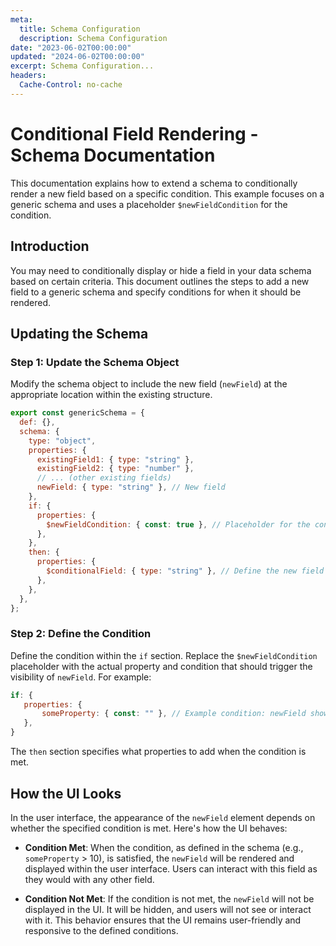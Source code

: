 ```yaml
---
meta:
  title: Schema Configuration
  description: Schema Configuration
date: "2023-06-02T00:00:00"
updated: "2024-06-02T00:00:00"
excerpt: Schema Configuration...
headers:
  Cache-Control: no-cache
---
```


# Conditional Field Rendering - Schema Documentation

This documentation explains how to extend a schema to conditionally render a new field based on a specific condition. This example focuses on a generic schema and uses a placeholder `$newFieldCondition` for the condition.

## Introduction

You may need to conditionally display or hide a field in your data schema based on certain criteria. This document outlines the steps to add a new field to a generic schema and specify conditions for when it should be rendered.

## Updating the Schema

### Step 1: Update the Schema Object

Modify the schema object to include the new field (`newField`) at the appropriate location within the existing structure.

```javascript
export const genericSchema = {
  def: {},
  schema: {
    type: "object",
    properties: {
      existingField1: { type: "string" },
      existingField2: { type: "number" },
      // ... (other existing fields)
      newField: { type: "string" }, // New field
    },
    if: {
      properties: {
        $newFieldCondition: { const: true }, // Placeholder for the condition
      },
    },
    then: {
      properties: {
        $conditionalField: { type: "string" }, // Define the new field in 'then' when the condition is met
      },
    },
  },
};
```

### Step 2: Define the Condition

Define the condition within the `if` section. Replace the `$newFieldCondition` placeholder with the actual property and condition that should trigger the visibility of `newField`. For example:

```javascript
if: {
   properties: {
       someProperty: { const: "" }, // Example condition: newField shown when someProperty is greater than 10
   },
}
```

The `then` section specifies what properties to add when the condition is met.

## How the UI Looks

In the user interface, the appearance of the `newField` element depends on whether the specified condition is met. Here's how the UI behaves:

- **Condition Met**: When the condition, as defined in the schema (e.g., `someProperty` > 10), is satisfied, the `newField` will be rendered and displayed within the user interface. Users can interact with this field as they would with any other field.

- **Condition Not Met**: If the condition is not met, the `newField` will not be displayed in the UI. It will be hidden, and users will not see or interact with it. This behavior ensures that the UI remains user-friendly and responsive to the defined conditions.
